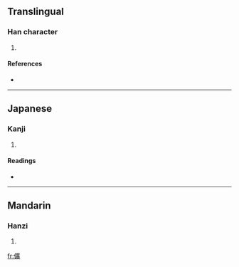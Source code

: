 ==Translingual==

===Han character===
{{Han char|rn=9|rad=人|as=15|sn=17|four=|canj=人戈廿金 (OITC)}}

# {{defn|Han|sort=人15}}

====References====
* {{Han ref|kx=0120.200|dkj=01253|dj=0254.180|hdz=10235.110|uh=5123|ud=20771}}

----

==Japanese==

===Kanji===
{{ja-kanji|grade=|rs=人15}}

# {{defn|Japanese|sort=人15}}

====Readings====
* {{ja-readings|on=[[こう]] (kō)|kun=}}

----

==Mandarin==

===Hanzi===
{{cmn-hanzi|pin=[[kuàng]] ([[kuang4]])|wg=k'uang<sup>4</sup>}}

# {{defn|Mandarin|sort=人15}}

[[fr:儣]]